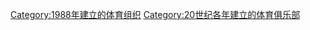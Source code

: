 {{Cat topic in year| topic=建立的体育俱乐部| year=1988}}

[[Category:1988年建立的体育组织|Category:1988年建立的体育组织]]
[[Category:20世纪各年建立的体育俱乐部|Category:20世纪各年建立的体育俱乐部]]